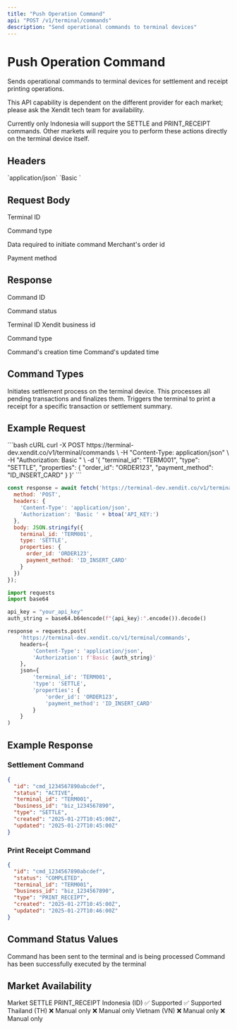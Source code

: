 ```yaml
---
title: "Push Operation Command"
api: "POST /v1/terminal/commands"
description: "Send operational commands to terminal devices"
---
```


# Push Operation Command

Sends operational commands to terminal devices for settlement and receipt printing operations.

<Note>
This API capability is dependent on the different provider for each market; please ask the Xendit tech team for availability.

Currently only Indonesia will support the SETTLE and PRINT_RECEIPT commands. Other markets will require you to perform these actions directly on the terminal device itself.
</Note>

## Headers

<ParamField query="Content-Type" type="string" required>
  `application/json`
</ParamField>

<ParamField query="Authorization" type="string" required>
  `Basic <Base64Encode(API_KEY:)>`
</ParamField>

## Request Body

<ParamField body="terminal_id" type="string" required>
  Terminal ID
</ParamField>

<ParamField body="type" type="string" required>
  <Enum values={["SETTLE", "PRINT_RECEIPT"]} />
  
  Command type
</ParamField>

<ParamField body="properties" type="object">
  Data required to initiate command
</ParamField>

<ParamField body="properties.order_id" type="string">
  Merchant's order id
</ParamField>

<ParamField body="properties.payment_method" type="string">
  <Enum values={["ID_INSERT_CARD", "ID_CONTACTLESS", "ID_BRIZZI", "ID_QRIS", "VN_CARD", "VN_QR", "TH_ALIPAY_PLUS", "TH_WECHATPAY", "TH_TRUEMONEY", "TH_LINEPAY", "TH_SHOPEEPAY", "TH_SABUYMONEY", "TH_MAXME", "TH_CARD", "TH_BBL_QRCS", "TH_MULTIIPP", "TH_QRCODE", "MY_QR", "MY_CARD", "MY_EWALLET"]} />
  
  Payment method
</ParamField>

## Response

<ResponseField name="id" type="string">
  Command ID
</ResponseField>

<ResponseField name="status" type="string">
  <Enum values={["ACTIVE", "COMPLETED"]} />
  
  Command status
</ResponseField>

<ResponseField name="terminal_id" type="string">
  Terminal ID
</ResponseField>

<ResponseField name="business_id" type="string">
  Xendit business id
</ResponseField>

<ResponseField name="type" type="string">
  <Enum values={["SETTLE", "PRINT_RECEIPT"]} />
  
  Command type
</ResponseField>

<ResponseField name="created" type="DateTime">
  Command's creation time
</ResponseField>

<ResponseField name="updated" type="DateTime">
  Command's updated time
</ResponseField>

## Command Types

<CardGroup cols={2}>
  <Card title="SETTLE" icon="calculator">
    Initiates settlement process on the terminal device. This processes all pending transactions and finalizes them.
  </Card>
  <Card title="PRINT_RECEIPT" icon="receipt">
    Triggers the terminal to print a receipt for a specific transaction or settlement summary.
  </Card>
</CardGroup>

## Example Request

<CodeGroup>
```bash cURL
curl -X POST https://terminal-dev.xendit.co/v1/terminal/commands \
  -H "Content-Type: application/json" \
  -H "Authorization: Basic <Base64Encode(API_KEY:)>" \
  -d '{
    "terminal_id": "TERM001",
    "type": "SETTLE",
    "properties": {
      "order_id": "ORDER123",
      "payment_method": "ID_INSERT_CARD"
    }
  }'
```

```javascript JavaScript
const response = await fetch('https://terminal-dev.xendit.co/v1/terminal/commands', {
  method: 'POST',
  headers: {
    'Content-Type': 'application/json',
    'Authorization': 'Basic ' + btoa('API_KEY:')
  },
  body: JSON.stringify({
    terminal_id: 'TERM001',
    type: 'SETTLE',
    properties: {
      order_id: 'ORDER123',
      payment_method: 'ID_INSERT_CARD'
    }
  })
});
```

```python Python
import requests
import base64

api_key = "your_api_key"
auth_string = base64.b64encode(f"{api_key}:".encode()).decode()

response = requests.post(
    'https://terminal-dev.xendit.co/v1/terminal/commands',
    headers={
        'Content-Type': 'application/json',
        'Authorization': f'Basic {auth_string}'
    },
    json={
        'terminal_id': 'TERM001',
        'type': 'SETTLE',
        'properties': {
            'order_id': 'ORDER123',
            'payment_method': 'ID_INSERT_CARD'
        }
    }
)
```
</CodeGroup>

## Example Response

### Settlement Command

```json
{
  "id": "cmd_1234567890abcdef",
  "status": "ACTIVE",
  "terminal_id": "TERM001",
  "business_id": "biz_1234567890",
  "type": "SETTLE",
  "created": "2025-01-27T10:45:00Z",
  "updated": "2025-01-27T10:45:00Z"
}
```

### Print Receipt Command

```json
{
  "id": "cmd_1234567890abcdef",
  "status": "COMPLETED",
  "terminal_id": "TERM001",
  "business_id": "biz_1234567890",
  "type": "PRINT_RECEIPT",
  "created": "2025-01-27T10:45:00Z",
  "updated": "2025-01-27T10:46:00Z"
}
```

## Command Status Values

<CardGroup cols={2}>
  <Card title="ACTIVE" icon="clock" color="blue">
    Command has been sent to the terminal and is being processed
  </Card>
  <Card title="COMPLETED" icon="check-circle" color="green">
    Command has been successfully executed by the terminal
  </Card>
</CardGroup>

## Market Availability

<Table>
  <TableHead>
    <TableRow>
      <TableHeader>Market</TableHeader>
      <TableHeader>SETTLE</TableHeader>
      <TableHeader>PRINT_RECEIPT</TableHeader>
    </TableRow>
  </TableHead>
  <TableBody>
    <TableRow>
      <TableCell>Indonesia (ID)</TableCell>
      <TableCell>✅ Supported</TableCell>
      <TableCell>✅ Supported</TableCell>
    </TableRow>
    <TableRow>
      <TableCell>Thailand (TH)</TableCell>
      <TableCell>❌ Manual only</TableCell>
      <TableCell>❌ Manual only</TableCell>
    </TableRow>
    <TableRow>
      <TableCell>Vietnam (VN)</TableCell>
      <TableCell>❌ Manual only</TableCell>
      <TableCell>❌ Manual only</TableCell>
    </TableRow>
  </TableBody>
</Table>
